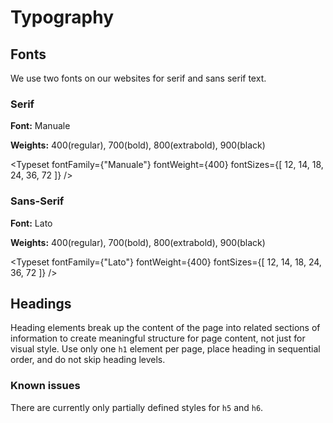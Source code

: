 
<Meta title="Global/Typography" />

# Typography

## Fonts
We use two fonts on our websites for serif and sans serif text.

### Serif
**Font:** Manuale

**Weights:** 400(regular), 700(bold), 800(extrabold), 900(black)

<Typeset
  fontFamily={"Manuale"}
  fontWeight={400}
  fontSizes={[
    12, 14, 18, 24, 36, 72
  ]}
/>


### Sans-Serif
**Font:** Lato

**Weights:** 400(regular), 700(bold), 800(extrabold), 900(black)

<Typeset
  fontFamily={"Lato"}
  fontWeight={400}
  fontSizes={[
    12, 14, 18, 24, 36, 72
  ]}
/>

## Headings
Heading elements break up the content of the page into related sections of information to create
meaningful structure for page content, not just for visual style. Use only one `h1` element per page, place
heading in sequential order, and do not skip heading levels.

### Known issues

There are currently only partially defined styles for `h5` and `h6`.

<Story story={stories.headings} />
